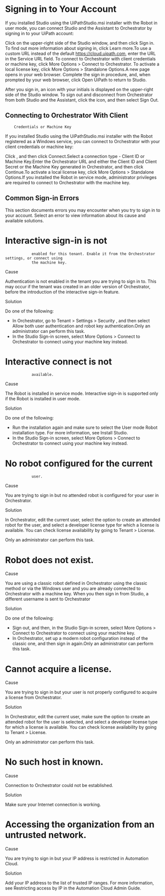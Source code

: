 ﻿# Signing in to Your Account

If you installed Studio using the UiPathStudio.msi installer with the Robot in user mode, you can connect Studio and the Assistant to Orchestrator by signing in to your UiPath account:

Click  on the upper-right side of the Studio window, and then click Sign in. To find out more information about signing in, click Learn more.To use a custom URL instead of the default https://cloud.uipath.com, enter the URL in the Service URL field. To connect to Orchestrator with client credentials or machine key, click More Options > Connect to Orchestrator. To activate a local license key, click More Options > Standalone Options.A new page opens in your web browser. Complete the sign in procedure, and, when prompted by your web browser, click Open UiPath to return to Studio.

After you sign in, an icon with your initials is displayed on the upper-right side of the Studio window. To sign out and disconnect from Orchestrator from both Studio and the Assistant, click the icon, and then select Sign Out.

## Connecting to Orchestrator With Client
        Credentials or Machine Key

If you installed Studio using the
                    UiPathStudio.msi installer with the Robot registered as a
                Windows service, you can connect to Orchestrator with your client credentials or
                machine key:

Click , and then click Connect.Select a connection type - Client ID or Machine Key.Enter the Orchestrator URL and either the Client ID and Client
                        Secret or the Machine Key generated in Orchestrator, and then
                    click Continue.To activate a local
                                license key, click More Options > Standalone
                                    Options.If you
                                installed the Robot in service mode, administrator privileges are
                                required to connect to Orchestrator with the machine key.


## Common Sign-in Errors

This section documents errors you may encounter when you try to sign in to your account.
            Select an error to view information about its cause and available solutions.

# Interactive sign-in is not
                enabled for this tenant. Enable it from the Orchestrator settings, or connect using
                the machine key.

Cause

Authentication is not enabled in the tenant you are trying to sign in to. This may
                occur if the tenant was created in an older version of Orchestrator, before the
                introduction of the interactive sign-in feature.

Solution

Do one of the following:

* In Orchestrator, go to Tenant > Settings > Security , and then select Allow both user authentication and robot key authentication.Only an administrator can perform this task.
* In the Studio Sign-in screen, select More Options > Connect to Orchestrator to connect using your machine key instead.

# Interactive connect is not
                available.

Cause

The Robot is installed in service mode. Interactive sign-in is supported only if the
                Robot is installed in user mode.

Solution

Do one of the following:

* Run the installation again and make sure to select the User mode Robot installation type. For more information, see Install Studio.
* In the Studio Sign-in screen, select More Options > Connect to Orchestrator to connect using your machine key instead.

# No robot configured for the current
                user.

Cause

You are trying to sign in but no attended robot is configured for your user in
                Orchestrator.

Solution

In Orchestrator, edit the current user, select the option to create an attended robot
                for the user, and select a developer license type for which a license is available.
                You can check license availability by going to Tenant >
                License.

Only an administrator
                can perform this task.

# Robot does not exist.

Cause

You are using a classic robot
                defined in Orchestrator using the classic method or via the Windows user and you are
                already connected to Orchestrator with a machine key. When you then sign in from
                Studio, a different username is sent to Orchestrator

Solution

Do one of the following:

* Sign out, and then, in the Studio Sign-in screen, select More Options > Connect to Orchestrator to connect using your machine key.
* In Orchestrator, set up a modern robot configuration instead of the classic one, and then sign in again.Only an administrator can perform this task.

# Cannot acquire a license.

Cause

You are trying to sign in but your user is not properly configured to acquire a
                license from Orchestrator.

Solution

In Orchestrator, edit the current user, make sure the option to create an attended
                robot for the user is selected, and select a developer license type for which a
                license is available. You can check license availability by going to Tenant
                > License.

Only an administrator
                can perform this task.

# No such host in known.

Cause

Connection to Orchestrator could not be established.

Solution

Make sure your Internet connection is working.

# Accessing the organization from an untrusted network.

Cause

You are trying to sign in but your IP address is restricted in Automation Cloud.

Solution

Add your IP address to the list of trusted IP ranges. For more information, see Restricting access by IP in the Automation
                Cloud Admin Guide.


